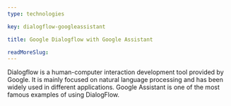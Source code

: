 ```yaml
---
type: technologies

key: dialogflow-googleassistant

title: Google Dialogflow with Google Assistant

readMoreSlug:
---
```


Dialogflow is a human-computer interaction development tool provided by Google. It is mainly focused on natural language processing and has been widely used in different applications. Google Assistant is one of the most famous examples of using DialogFlow.
